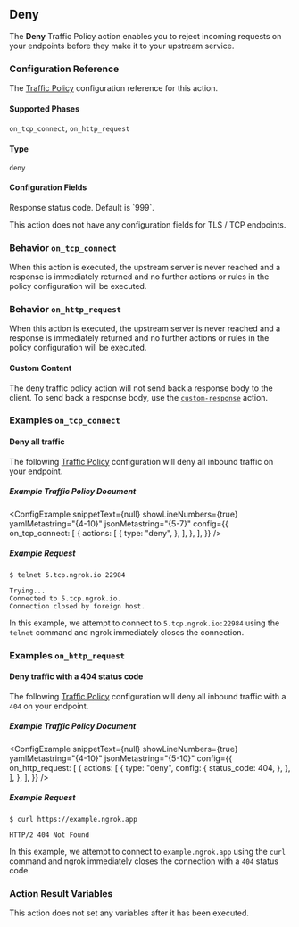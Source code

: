 
## Deny

The **Deny** Traffic Policy action enables you to reject incoming requests on
your endpoints before they make it to your upstream service.

### Configuration Reference

The [Traffic Policy](/traffic-policy/) configuration
reference for this action.

#### Supported Phases

`on_tcp_connect`, `on_http_request`

#### Type

`deny`

#### Configuration Fields

<Tabs groupId="phase" queryString="phase">
	<TabItem value="on_http_request" label="on_http_request">
		<Config>
			<ConfigItem title="status_code" type="integer">
				<p>Response status code. Default is `999`.</p>
			</ConfigItem>
		</Config>
	</TabItem>
	<TabItem value="on_tcp_connect" label="on_tcp_connect">
		<p>
			This action does not have any configuration fields for TLS / TCP
			endpoints.
		</p>
	</TabItem>
</Tabs>

### Behavior `on_tcp_connect`

When this action is executed, the upstream server is never reached and a
response is immediately returned and no further actions or rules in the policy
configuration will be executed.

### Behavior `on_http_request`

When this action is executed, the upstream server is never reached and a
response is immediately returned and no further actions or rules in the policy
configuration will be executed.

#### Custom Content

The deny traffic policy action will not send back a response body to the client.
To send back a response body, use the [`custom-response`](/docs/traffic-policy/actions/custom-response)
action.

### Examples `on_tcp_connect`

#### Deny all traffic

The following [Traffic Policy](/docs/traffic-policy/)
configuration will deny all inbound traffic on your endpoint.

##### Example Traffic Policy Document

<ConfigExample
	snippetText={null}
	showLineNumbers={true}
	yamlMetastring="{4-10}"
	jsonMetastring="{5-7}"
	config={{
		on_tcp_connect: [
			{
				actions: [
					{
						type: "deny",
					},
				],
			},
		],
	}}
/>

##### Example Request

```shell
$ telnet 5.tcp.ngrok.io 22984

Trying...
Connected to 5.tcp.ngrok.io.
Connection closed by foreign host.
```

In this example, we attempt to connect to `5.tcp.ngrok.io:22984` using the
`telnet` command and ngrok immediately closes the connection.

### Examples `on_http_request`

#### Deny traffic with a 404 status code

The following [Traffic Policy](/docs/traffic-policy/)
configuration will deny all inbound traffic with a `404` on your endpoint.

##### Example Traffic Policy Document

<ConfigExample
	snippetText={null}
	showLineNumbers={true}
	yamlMetastring="{4-10}"
	jsonMetastring="{5-10}"
	config={{
		on_http_request: [
			{
				actions: [
					{
						type: "deny",
						config: {
							status_code: 404,
						},
					},
				],
			},
		],
	}}
/>

##### Example Request

```curl
$ curl https://example.ngrok.app
```

```http
HTTP/2 404 Not Found
```

In this example, we attempt to connect to `example.ngrok.app` using the
`curl` command and ngrok immediately closes the connection with a `404` status
code.

### Action Result Variables

This action does not set any variables after it has been executed.

